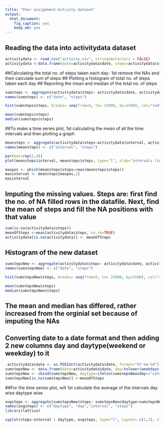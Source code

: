 ---
title: "Peer assignment-Activity dataset"
output: 
  html_document: 
    fig_caption: yes
    keep_md: yes
---

## Reading the data into activitydata dataset

```{r}
activitydata <- read.csv("activity.csv", stringsAsFactors = FALSE)
activitydata <-data.frame(date=activitydata$date, steps=activitydata$steps, interval=activitydata$interval)
```

##Calculating the total no. of steps taken each day- 1st remove the NAs and then calculate sum of steps
## Plotting a histogram of total no. of steps taken each day
## Reporting the mean and median of the total no. of steps

```{r}
sumsteps <- aggregate(activitydata$steps~ activitydata$date, activitydata, sum, na.rm=TRUE)
names(sumsteps) <- c("date", "steps")
```

```{r fig.width=7, fig.height=6}
hist(sumsteps$steps, breaks= seq(from=0, to= 25000, by=2500), col="red", xlab="Total no. of steps", ylab="frequency", main="Histogram of the total no. of steps taken each day")
```

```{r}
mean(sumsteps$steps)
median(sumsteps$steps)
```

##To make a time series plot, 1st calculating the mean of all the time intervals and then plotting a graph 

```{r}
meansteps <- aggregate(activitydata$steps~activitydata$interval, activitydata, mean, na.rm=TRUE)
names(meansteps) <- c("interval", "steps")
```

```{r fig.width=7, fig.height=6}
par(mar=rep(2,4))
plot(meansteps$interval, meansteps$steps, type="l", xlab="intervals (in minutes)", ylab="average of steps", main="Time series plot of average no. of steps per intervals", col="red")
```
```{r}
maxpos <- which(meansteps$steps==max(meansteps$steps))
maxinterval <- meansteps[maxpos,1]
maxinterval
```

## Imputing the missing values. Steps are: first find the no. of NA filled rows in the datafile. Next, find the mean of steps and fill the NA positions with that value

```{r}
sum(is.na(activitydata$steps))
meanOfSteps <-mean(activitydata$steps, na.rm=TRUE)
activitydata[is.na(activitydata)] <- meanOfSteps
```

## Histogram of the new dataset

```{r}
sumstepsNew <- aggregate(activitydata$steps~ activitydata$date, activitydata, sum, na.rm=TRUE)
names(sumstepsNew) <- c("date", "steps")
```

```{r fig.width=7, fig.height=6}
hist(sumstepsNew$steps, breaks= seq(from=0, to= 25000, by=2500), col="red", xlab="Total no. of steps", ylab="frequency", main="Histogram of the total no. of steps taken each day")
```
```{r}
mean(sumstepsNew$steps)
median(sumstepsNew$steps)
```
## The mean and median has differed, rather increased from the orginial set because of imputing the NAs

## Converting date to a date format and then adding 2 new columns day and daytype(weekend or weekday) to it
```{r}
 activitydata$date <- as.POSIXct(activitydata$date, format="%Y-%m-%d")
sumstepsNew <- data.frame(date=activitydata$date, day=tolower(weekdays(activitydata$date)), steps=activitydata$steps, interval=activitydata$interval)
sumstepsNew <- cbind(sumstepsNew, daytype=ifelse(sumstepsNew$day=="saturday" | sumstepsNew$day=="sunday", "weekend", "weekday"))
sumstepsNew[is.na(sumstepsNew)] <-meanOfSteps
```

##For the time series plot, will 1st calculate the average of the intervals day wise daytype wise

```{r}
avgsteps <- aggregate(sumstepsNew$steps~ sumstepsNew$daytype+sumstepsNew$day+sumstepsNew$interval, sumstepsNew, mean)
names(avgsteps) <- c("daytype", "day","interval", "steps")
library(lattice)
```

```{r fig.width=7, fig.height=6}
xyplot(steps~interval | daytype, avgsteps, type="l", layout= c(1,2), xlab = "Intervals", ylab="Mean of steps")
```










